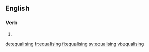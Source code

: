 ==English==

===Verb===
{{head|en|present participle}}

# {{present participle of|equalise|lang=en|nocat=1}}

[[de:equalising]]
[[fr:equalising]]
[[fi:equalising]]
[[sv:equalising]]
[[vi:equalising]]